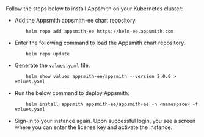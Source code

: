 # 

<HideElements/>

Follow the steps below to install Appsmith on your Kubernetes cluster:

<ul class="circle"> 
<li> Add the Appsmith appsmith-ee chart repository. 

        helm repo add appsmith-ee https://helm-ee.appsmith.com
</li>
<li>Enter the following command to load the Appsmith chart repository.

        helm repo update 
</li>
<li>Generate the <code>values.yaml</code> file.

        helm show values appsmith-ee/appsmith --version 2.0.0 > values.yaml
</li>
<li> Run the below command to deploy Appsmith:

        helm install appsmith appsmith-ee/appsmith-ee -n <namespace> -f values.yaml
</li>
<li> Sign-in to your instance again. Upon successful login, you see a screen where you can enter the license key and activate the instance.
</li>
</ul>